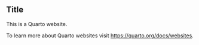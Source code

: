 

## Title

This is a Quarto website.

To learn more about Quarto websites visit <https://quarto.org/docs/websites>.


